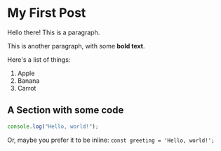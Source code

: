 # My First Post

Hello there! This is a paragraph.

This is another paragraph, with some **bold text**.

Here's a list of things:

1. Apple
2. Banana
3. Carrot

## A Section with some code

```javascript
console.log("Hello, world!");
```

Or, maybe you prefer it to be inline: `const greeting = 'Hello, world!';`
